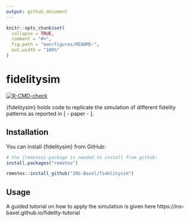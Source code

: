 ```yaml
---
output: github_document
---
```


<!-- README.md is generated from README.Rmd. Please edit that file -->

```r
knitr::opts_chunk$set(
  collapse = TRUE,
  comment = "#>",
  fig.path = "man/figures/README-",
  out.width = "100%"
)
```

# fidelitysim

<!-- badges: start -->
[![R-CMD-check](https://github.com/INS-Basel/fidelitysim/workflows/R-CMD-check/badge.svg)](https://github.com/INS-Basel/fidelitysim/actions)
<!-- badges: end -->

{fidelitysim} holds code to replicate the simulation of different fidelity patterns 
as reported in [ - paper - ]. 

## Installation

You can install {fidelitysim} from GitHub:

``` r
# the {remotes}-package is needed to install from github: 
install.packages("remotes")

remotes::install_github("INS-Basel/fidelitysim")
```

## Usage

A guided tutorial on how to apply the simulation is given here https://ins-basel.github.io/fidelity-tutorial
